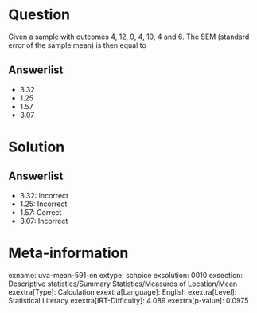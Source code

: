 Question
========

Given a sample with outcomes 4, 12, 9, 4, 10, 4 and 6. The SEM (standard error of the sample mean) is then equal to

Answerlist
----------

* 3.32
* 1.25
* 1.57
* 3.07

Solution
========

Answerlist
----------

* 3.32: Incorrect
* 1.25: Incorrect
* 1.57: Correct
* 3.07: Incorrect

Meta-information
================
exname: uva-mean-591-en
extype: schoice
exsolution: 0010
exsection: Descriptive statistics/Summary Statistics/Measures of Location/Mean
exextra[Type]: Calculation
exextra[Language]: English
exextra[Level]: Statistical Literacy
exextra[IRT-Difficulty]: 4.089
exextra[p-value]: 0.0975
